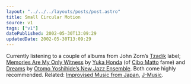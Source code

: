 ```yaml
---
layout: "../../../layouts/posts/post.astro"
title: Small Circular Motion
source: v1
tags: ["v1"]
datePublished: 2002-05-30T13:09:29
updatedDate: 2002-05-30T13:09:29
---
```


Currently listening to a couple of albums from John Zorn&#8217;s [Tzadik][1] label; [Memories Are My Only Witness][2] by [Yuka Honda][3] (of [Cibo Matto][4] fame) and [Dreams][5] by [Otomo Yoshihide&#8217;s New Jazz Ensemble][6]. Both come highly recommended. Related: [Improvised Music from Japan][7], [J-Music][8].

[1]: http://www.tzadik.com/ "Tzadik"
[2]: http://www.tzadik.com/CDSections/Oracles/honda.html "Memories Are My Only Witness by Yuka Honda"
[3]: http://www.damoon.net/CIBO06.htm "Yuka Honda information"
[4]: http://www.wbr.com/cibomatto/ "official Cibo Matto website"
[5]: http://www.tzadik.com/CDSections/NewJapan/otomo_dreams.html "Dreams by Otomo Yoshihide's New Jazz Ensemble"
[6]: http://www.japanimprov.com/yotomo/disco/dreams.html "New Jazz Ensemble information"
[7]: http://www.japanimprov.com/ "Improvised Music from Japan"
[8]: http://www.j-music.com/ "Homepage for Japanese excellent musicians, especially jazz and Hougaku, Japanese traditional music"
